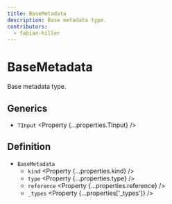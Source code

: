 ```yaml
---
title: BaseMetadata
description: Base metadata type.
contributors:
  - fabian-hiller
---
```



# BaseMetadata

Base metadata type.

## Generics

- `TInput` <Property {...properties.TInput} />

## Definition

- `BaseMetadata`
  - `kind` <Property {...properties.kind} />
  - `type` <Property {...properties.type} />
  - `reference` <Property {...properties.reference} />
  - `_types` <Property {...properties['_types']} />
